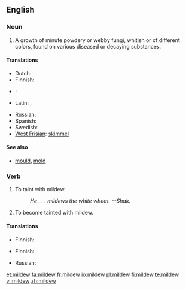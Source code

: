 ==English==

===Noun===
{{en-noun|-}}

# {{botany}} A growth of minute powdery or webby fungi, whitish or of different colors, found on various diseased or decaying substances.

====Translations====
{{trans-top|growth of minute fungi}}
* Dutch: {{t+|nl|schimmel|m}}
* Finnish: {{t+|fi|home}}
* {{trreq|French}}: 
* Latin: {{t|la|aurugo|f|alt=aurūgō}},  {{t|la|robigo|f|alt=rōbīgō}}
{{trans-mid}}
* Russian: {{t|ru|плесень|f}}
* Spanish: {{t+|es|moho|m}}
* Swedish: {{t|sv|mjöldagg}}
* [[West Frisian]]: [[skimmel]]
{{trans-bottom}}

====See also====
* [[mould]], [[mold]]

===Verb===
{{en-verb}}

# To taint with mildew.
#: ''He . . . mildews the white wheat.  --Shak.''
# To become tainted with mildew.

====Translations====
{{trans-top|to taint with mildew}}
* Finnish: {{t-|fi|homehduttaa}}
{{trans-mid}}
{{trans-bottom}}

{{trans-top|to become tainted with mildew}}
* Finnish: {{t-|fi|homehtua}}
{{trans-mid}}
* Russian: {{t|ru|плесневеть}}
{{trans-bottom}}

[[et:mildew]]
[[fa:mildew]]
[[fr:mildew]]
[[io:mildew]]
[[pl:mildew]]
[[fi:mildew]]
[[te:mildew]]
[[vi:mildew]]
[[zh:mildew]]